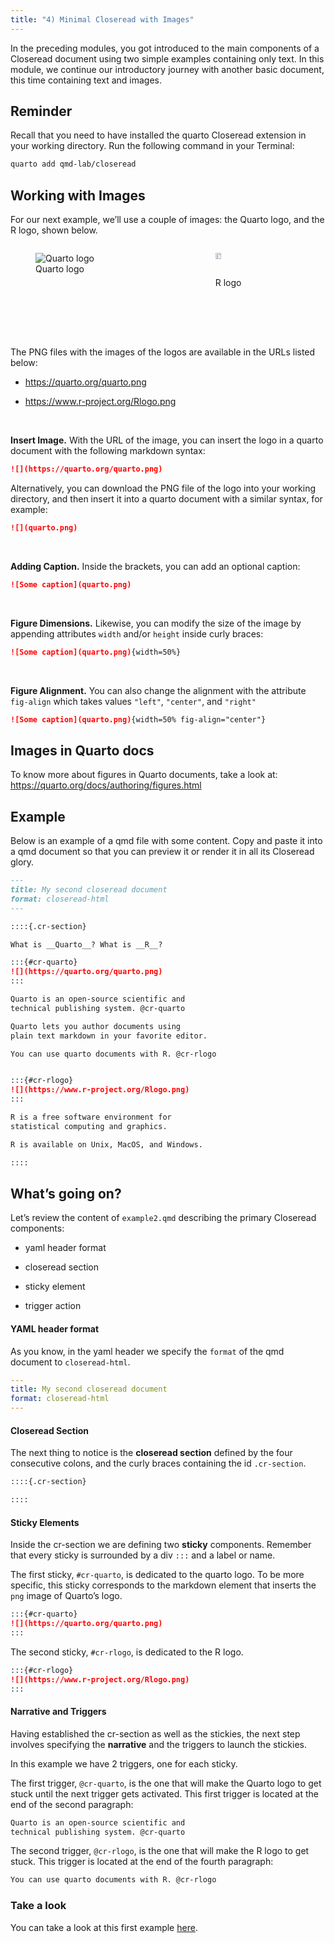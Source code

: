 ```yaml
---
title: "4) Minimal Closeread with Images"
---
```


In the preceding modules, you got introduced to the main components of a 
Closeread document using two simple examples containing only text. In this 
module, we continue our introductory journey with another basic document, this 
time containing text and images.

:::{.callout-note}
## Reminder

Recall that you need to have installed the quarto Closeread extension in your 
working directory. Run the following command in your Terminal:

```.markdown
quarto add qmd-lab/closeread
```
:::


## Working with Images

For our next example, we'll use a couple of images: the Quarto logo, and the
R logo, shown below.

:::: {.columns}

::: {.column width="50%"}
![Quarto logo](https://quarto.org/quarto.png){fig-align="left"}
:::

::: {.column width="40%"}
![R logo](https://www.r-project.org/Rlogo.png){width=26% fig-align="left"}
:::

::::

The PNG files with the images of the logos are available in the URLs listed below:

- <https://quarto.org/quarto.png>

- <https://www.r-project.org/Rlogo.png>

\

__Insert Image.__ With the URL of the image, you can insert the logo in a quarto document with the following markdown syntax:

```.markdown
![](https://quarto.org/quarto.png)
```

Alternatively, you can download the PNG file of the logo into your working
directory, and then insert it into a quarto document with a similar syntax, 
for example:

```.markdown
![](quarto.png)
```

\

__Adding Caption.__ Inside the brackets, you can add an optional caption:

```.markdown
![Some caption](quarto.png)
```

\

__Figure Dimensions.__ Likewise, you can modify the size of the image by 
appending attributes `width` and/or `height` inside curly braces:

```.markdown
![Some caption](quarto.png){width=50%}
```

\

__Figure Alignment.__ You can also change the alignment with the attribute `fig-align` which takes
values `"left"`, `"center"`, and `"right"`

```.markdown
![Some caption](quarto.png){width=50% fig-align="center"}
```

:::{.callout-tip}
## Images in Quarto docs

To know more about figures in Quarto documents, take a look at:
<a href="https://quarto.org/docs/authoring/figures.html" target="_blank">https://quarto.org/docs/authoring/figures.html</a>
:::


## Example

Below is an example of a qmd file with some content. Copy and paste it into a
qmd document so that you can preview it or render it in all its Closeread glory.

```.markdown
---
title: My second closeread document
format: closeread-html
---

::::{.cr-section}

What is __Quarto__? What is __R__?

:::{#cr-quarto}
![](https://quarto.org/quarto.png)
:::

Quarto is an open-source scientific and 
technical publishing system. @cr-quarto

Quarto lets you author documents using 
plain text markdown in your favorite editor.

You can use quarto documents with R. @cr-rlogo


:::{#cr-rlogo}
![](https://www.r-project.org/Rlogo.png)
:::

R is a free software environment for 
statistical computing and graphics. 

R is available on Unix, MacOS, and Windows.

::::
```


## What's going on?

Let's review the content of `example2.qmd` describing the primary Closeread 
components:

- yaml header format

- closeread section

- sticky element

- trigger action



#### YAML header format

As you know, in the yaml header we specify the `format` of the qmd document 
to `closeread-html`.

```yaml
---
title: My second closeread document
format: closeread-html
---
```


#### Closeread Section

The next thing to notice is the __closeread section__ defined by the four
consecutive colons, and the curly braces containing the id `.cr-section`.

```.markdown
::::{.cr-section}

::::
```


#### Sticky Elements

Inside the cr-section we are defining two __sticky__ components. Remember 
that every sticky is surrounded by a div `:::` and a label or name.

The first sticky, `#cr-quarto`, is dedicated to the quarto logo. To be more
specific, this sticky corresponds to the markdown element that inserts the `png`
image of Quarto's logo.

```.markdown
:::{#cr-quarto}
![](https://quarto.org/quarto.png)
:::
```

The second sticky, `#cr-rlogo`, is dedicated to the R logo.

```.markdown
:::{#cr-rlogo}
![](https://www.r-project.org/Rlogo.png)
:::
```


#### Narrative and Triggers

Having established the cr-section as well as the stickies, the next step
involves specifying the __narrative__ and the triggers to launch the stickies.

In this example we have 2 triggers, one for each sticky. 

The first trigger, `@cr-quarto`, is the one that will make the Quarto logo to
get stuck until the next trigger gets activated. This first trigger is located
at the end of the second paragraph:

```.markdown
Quarto is an open-source scientific and 
technical publishing system. @cr-quarto
```

The second trigger, `@cr-rlogo`, is the one that will make the R logo to
get stuck. This trigger is located at the end of the fourth paragraph:

```.markdown
You can use quarto documents with R. @cr-rlogo
```


### Take a look

You can take a look at this first example 
<a href="../examples/example2/index.html" target="_blank">here</a>.
